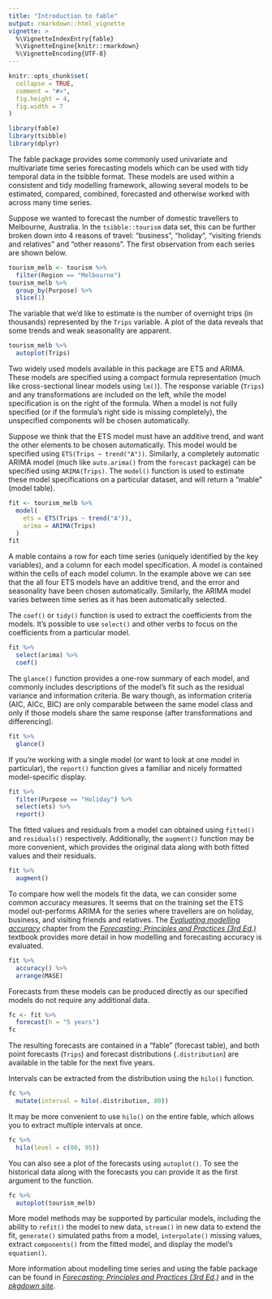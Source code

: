 ```yaml
---
title: "Introduction to fable"
output: rmarkdown::html_vignette
vignette: >
  %\VignetteIndexEntry{fable}
  %\VignetteEngine{knitr::rmarkdown}
  %\VignetteEncoding{UTF-8}
---
```


```r
knitr::opts_chunk$set(
  collapse = TRUE,
  comment = "#>",
  fig.height = 4,
  fig.width = 7
)
```

```r
library(fable)
library(tsibble)
library(dplyr)
```

The fable package provides some commonly used univariate and multivariate time series forecasting models which can be used with tidy temporal data in the tsibble format. These models are used within a consistent and tidy modelling framework, allowing several models to be estimated, compared, combined, forecasted and otherwise worked with across many time series.

Suppose we wanted to forecast the number of domestic travellers to Melbourne, Australia. In the `tsibble::tourism` data set, this can be further broken down into 4 reasons of travel: "business", "holiday", "visiting friends and relatives" and "other reasons". The first observation from each series are shown below.

```r
tourism_melb <- tourism %>%
  filter(Region == "Melbourne")
tourism_melb %>%
  group_by(Purpose) %>%
  slice(1)
```

The variable that we'd like to estimate is the number of overnight trips (in thousands) represented by the `Trips` variable. A plot of the data reveals that some trends and weak seasonality are apparent.

```r
tourism_melb %>%
  autoplot(Trips)
```

Two widely used models available in this package are ETS and ARIMA. These models are specified using a compact formula representation (much like cross-sectional linear models using `lm()`). The response variable (`Trips`) and any transformations are included on the left, while the model specification is on the right of the formula. When a model is not fully specified (or if the formula's right side is missing completely), the unspecified components will be chosen automatically.

Suppose we think that the ETS model must have an additive trend, and want the other elements to be chosen automatically. This model would be specified using `ETS(Trips ~ trend("A"))`. Similarly, a completely automatic ARIMA model (much like `auto.arima()` from the `forecast` package) can be specified using `ARIMA(Trips)`. The `model()` function is used to estimate these model specifications on a particular dataset, and will return a "mable" (model table).

```r
fit <- tourism_melb %>%
  model(
    ets = ETS(Trips ~ trend("A")),
    arima = ARIMA(Trips)
  )
fit
```

A mable contains a row for each time series (uniquely identified by the key variables), and a column for each model specification. A model is contained within the cells of each model column. In the example above we can see that the all four ETS models have an additive trend, and the error and seasonality have been chosen automatically. Similarly, the ARIMA model varies between time series as it has been automatically selected.

The `coef()` or `tidy()` function is used to extract the coefficients from the models. It's possible to use `select()` and other verbs to focus on the coefficients from a particular model.

```r
fit %>%
  select(arima) %>%
  coef()
```

The `glance()` function provides a one-row summary of each model, and commonly includes descriptions of the model's fit such as the residual variance and information criteria. Be wary though, as information criteria (AIC, AICc, BIC) are only comparable between the same model class and only if those models share the same response (after transformations and differencing).

```r
fit %>%
  glance()
```

If you're working with a single model (or want to look at one model in particular), the `report()` function gives a familiar and nicely formatted model-specific display.

```r
fit %>%
  filter(Purpose == "Holiday") %>%
  select(ets) %>%
  report()
```

The fitted values and residuals from a model can obtained using `fitted()` and `residuals()` respectively. Additionally, the `augment()` function may be more convenient, which provides the original data along with both fitted values and their residuals.

```r
fit %>%
  augment()
```

To compare how well the models fit the data, we can consider some common accuracy measures. It seems that on the training set the ETS model out-performs ARIMA for the series where travellers are on holiday, business, and visiting friends and relatives. The [*Evaluating modelling accuracy*](https://otexts.com/fpp3/evaluation.html) chapter from the [*Forecasting: Principles and Practices (3rd Ed.)*](https://otexts.com/fpp3/) textbook provides more detail in how modelling and forecasting accuracy is evaluated.

```r
fit %>%
  accuracy() %>%
  arrange(MASE)
```

Forecasts from these models can be produced directly as our specified models do not require any additional data.

```r
fc <- fit %>%
  forecast(h = "5 years")
fc
```

The resulting forecasts are contained in a "fable" (forecast table), and both point forecasts (`Trips`) and forecast distributions (`.distribution`) are available in the table for the next five years.

Intervals can be extracted from the distribution using the `hilo()` function.

```r
fc %>%
  mutate(interval = hilo(.distribution, 80))
```

It may be more convenient to use `hilo()` on the entire fable, which allows you to extract multiple intervals at once.

```r
fc %>%
  hilo(level = c(80, 95))
```


<!--
These intervals can also be unnested if you're looking to obtain the numerical values (`.lower`, `.upper`, and `level`).

```r
library(tidyr)
fc %>%
  mutate(interval = hilo(.distribution, 80)) %>%
  unnest_tsibble(interval)
```
-->

You can also see a plot of the forecasts using `autoplot()`. To see the historical data along with the forecasts you can provide it as the first argument to the function.

```r
fc %>%
  autoplot(tourism_melb)
```

More model methods may be supported by particular models, including the ability to `refit()` the model to new data, `stream()` in new data to extend the fit, `generate()` simulated paths from a model, `interpolate()` missing values, extract `components()` from the fitted model, and display the model's `equation()`.

More information about modelling time series and using the fable package can be found in [*Forecasting: Principles and Practices (3rd Ed.)*](https://otexts.com/fpp3/) and in the [*pkgdown site*](fable.tidyverts.org/).